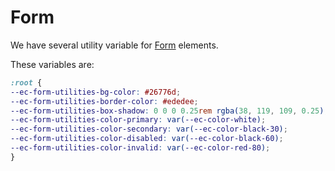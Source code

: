 # Form

We have several utility variable for [Form](?path=/docs/forms-introduction--docs) elements.

These variables are:

```css
:root {
--ec-form-utilities-bg-color: #26776d;
--ec-form-utilities-border-color: #ededee;
--ec-form-utilities-box-shadow: 0 0 0 0.25rem rgba(38, 119, 109, 0.25);
--ec-form-utilities-color-primary: var(--ec-color-white);
--ec-form-utilities-color-secondary: var(--ec-color-black-30);
--ec-form-utilities-color-disabled: var(--ec-color-black-60);
--ec-form-utilities-color-invalid: var(--ec-color-red-80);
}
```